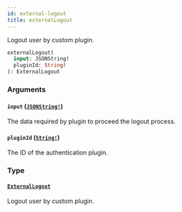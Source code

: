 ```yaml
---
id: external-logout
title: externalLogout
---
```


Logout user by custom plugin.

```graphql
externalLogout(
  input: JSONString!
  pluginId: String!
): ExternalLogout

```

### Arguments

#### `input` ([`JSONString!`](../../../developer/api-reference/scalars/json-string))

The data required by plugin to proceed the logout process.

#### `pluginId` ([`String!`](../../../developer/api-reference/scalars/string))

The ID of the authentication plugin.

### Type

#### [`ExternalLogout`](../../../developer/api-reference/objects/external-logout)

Logout user by custom plugin.
